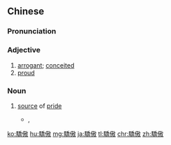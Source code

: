 {{also|骄傲}}
==Chinese==
{{zh-forms|s=骄傲}}

===Pronunciation===
{{zh-pron
|m=jiāo'ào
|c=giu1 ngou6
|h=pfs=kiêu-ngau
|mn=kiau-ngō͘
|cat=a,n
}}

===Adjective===
{{zh-adj}}

# [[arrogant]]; [[conceited]]
# [[proud]]

===Noun===
{{zh-noun}}

# [[source]] of [[pride]]
#* {{w2|zh|劉德華}}, {{lang|zh|你是我一生中最大的驕傲}}
#*: {{zh-x|你 已 成為 我 一生 中 最 偉大 的 驕傲|You've become the greatest '''source of pride''' in my life}}

{{zh-cat|Elementary}}

[[ko:驕傲]]
[[hu:驕傲]]
[[mg:驕傲]]
[[ja:驕傲]]
[[tl:驕傲]]
[[chr:驕傲]]
[[zh:驕傲]]